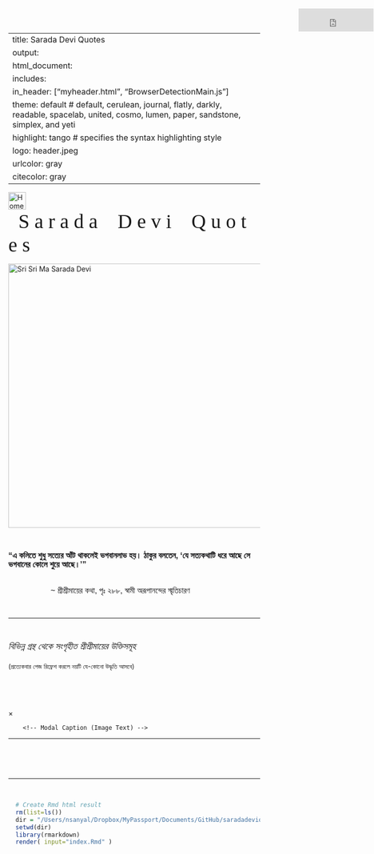 
---
title: Sarada Devi Quotes
output:
 html_document:
  includes:
   in_header: ["myheader.html", "BrowserDetectionMain.js"]   
  theme: default        # default, cerulean, journal, flatly, darkly, readable, spacelab, united, cosmo, lumen, paper, sandstone, simplex, and yeti
  highlight: tango      # specifies the syntax highlighting style
  logo: header.jpeg
urlcolor: gray
citecolor: gray
---

 


<!-- JavaScript SDK for enabling Facebook Comments Plugin -->

<div id="fb-root"></div>
<script async defer crossorigin="anonymous" src="https://connect.facebook.net/en_US/sdk.js#xfbml=1&version=v10.0" nonce="bJcxDrwu">
</script>




<!-- JavaScript SDK for enabling Facebook Analytics -->

<script>
  window.fbAsyncInit = function() {
    FB.init({
      appId      : '127776775941065',
      cookie     : true,
      xfbml      : true,
      version    : 'v10.0'
    });
      
    FB.AppEvents.logPageView();   
      
  };

  (function(d, s, id){
     var js, fjs = d.getElementsByTagName(s)[0];
     if (d.getElementById(id)) {return;}
     js = d.createElement(s); js.id = id;
     js.src = "https://connect.facebook.net/en_US/sdk.js";
     fjs.parentNode.insertBefore(js, fjs);
   }(document, 'script', 'facebook-jssdk'));
</script>




<!-- Set styles for overall width of the HTML page, p, title font etc -->

<style type="text/css"> /* This sets the overall width of the HTML page */
 .main-container {
   max-width: 1100px;
   margin-left: auto;
   margin-right: auto;
 };
 p {line-height: 4em;}
 h1.title {
  font-family: "Helvetica Neue", Helvetica, Arial, sans-serif;
  font-size: 37px;
  color: #1E1F21;
  text-align: center;
 }
</style>




<!-- Insert the navigation bar -->

<div class="navbar">
  <a href="index.html"><img src="home.png" title="Home" width=35px></a>
  <div align="center"><font style="font-family:'Cambria';font-size:40px;">&nbsp;&nbsp;S a r a d a &nbsp;&nbsp; D e v i &nbsp;&nbsp; Q u o t e s &nbsp;&nbsp;&nbsp;&nbsp;&nbsp;&nbsp;</font></div>
  <!-- <a href="https://archive.org/details/in.ernet.dli.2015.299483" target="_blank"><img src="Ma.png" title="Sri Sri Mayer Katha" width=50px></a> -->
  <iframe align="right" src="https://www.facebook.com/plugins/like.php?href=https%3A%2F%2Fsaradadeviquotes.github.io&width=10&layout=button_count&action=like&size=small&share=true&height=46&appId" width="150" height="46" style="border:none;overflow:hidden;position:absolute;top:17px;right:1px" scrolling="no" frameborder="0" allowfullscreen="true" allow="autoplay; clipboard-write; encrypted-media; picture-in-picture; web-share"></iframe>
  <!--   <iframe src="https://www.facebook.com/plugins/page.php?href=https%3A%2F%2Fwww.facebook.com%2FSarada-Devi-Quotes-106119718202793&tabs=timeline&width=340&height=127&small_header=true&adapt_container_width=true&hide_cover=true&show_facepile=true&appId" width="340" height="127" style="border:none;overflow:hidden" scrolling="no" frameborder="0" allowfullscreen="true" allow="autoplay; clipboard-write; encrypted-media; picture-in-picture; web-share"></iframe>
  -->
</div>





<!-- Insert the cover pic -->

<div id=header align="center" padding-top=5px>
<img src="ma.png" style="height:auto;width=50%;" width=528 title="Sri Sri Ma Sarada Devi" />
</div> 

<!-- <div style="position:absolute;top:25.3%;left:25.7%"><img src="lotus1.png"></div>
<div style="position:absolute;top:50.4%;left:20.4%"><img src="lotus1.png"></div>

<div style="position:absolute;top:26.2%;left:62.7%"><img src="lotus1.png"></div>
<div style="position:absolute;top:52.2%;left:67.5%"><img src="lotus1.png"></div> -->





<!-- Cover quote -->

<!-- <p>&nbsp;</p> -->
<br>
<div align="center"><font size=3 face="Arial" color="#161618"><b>
<p>"এ কলিতে শুধু সত্যের আঁট থাকলেই ভগবানলাভ হয়। ঠাকুর বলতেন, 'যে সত্যকথাটি ধরে আছে সে ভগবানের কোলে শুয়ে আছে।'"</p></b> 
 $\hspace{6in}$ ~ শ্রীশ্রীমায়ের কথা, পৃঃ ২৮৮, স্বামী অরূপানন্দের স্মৃতিচারণ
</font></div>

<p>&nbsp;</p>
<hr>
<p>&nbsp;</p> 




<!-- Introduction text -->

<div align="center"><p style="width: 60%;">
<i><font size=4>বিভিন্ন গ্রন্থ থেকে সংগৃহীত শ্রীশ্রীমায়ের উক্তিসমূহ<br><br></font></i>
<font size=2>(প্রত্যেকবার পেজ রিফ্রেশ করলে নয়টি যে-কোনো উদ্ধৃতি আসবে)</font>
</p></div> 

<p>&nbsp;<br></p>




<!-- Insert search box -->

<div1>
<script async src="https://cse.google.com/cse.js?cx=5ba2779144474edfa"></script>
<div class="gcse-search" id="cse" style="width: 40%; margin: 0 auto"></div>
</div1>

<p>&nbsp;</p>




<!-- Javascript to randomly organize pics [http://www.javascriptkit.com/javatutors/randomorder.shtml] --> 

<script>
 var contents=new Array()
 //width is set as 360 because 3 pics in a row makes 1180, and the html page width is set as 1200.
 contents[0]='<div class="container"><img id="myImg" class="myImages" border="1" src="images/P001.jpeg" style="width:325px;max-width:400px"><a target="_blank" href="images/P001.html"><button class="btn">Share</button><button class="btn2">  </button></a></div>'
 contents[1]='<div class="container"><img id="myImg" class="myImages" border="1" src="images/P002.jpeg" style="width:325px;max-width:400px"><a target="_blank" href="images/P002.html"><button class="btn">Share</button><button class="btn2">  </button></a></div>'
 contents[2]='<div class="container"><img id="myImg" class="myImages" border="1" src="images/P003.jpeg" style="width:325px;max-width:400px"><a target="_blank" href="images/P003.html"><button class="btn">Share</button><button class="btn2">  </button></a></div>'
 contents[3]='<div class="container"><img id="myImg" class="myImages" border="1" src="images/P004.jpeg" style="width:325px;max-width:400px"><a target="_blank" href="images/P004.html"><button class="btn">Share</button><button class="btn2">  </button></a></div>'
 contents[4]='<div class="container"><img id="myImg" class="myImages" border="1" src="images/P005.jpeg" style="width:325px;max-width:400px"><a target="_blank" href="images/P005.html"><button class="btn">Share</button><button class="btn2">  </button></a></div>'
 contents[5]='<div class="container"><img id="myImg" class="myImages" border="1" src="images/P006.jpeg" style="width:325px;max-width:400px"><a target="_blank" href="images/P006.html"><button class="btn">Share</button><button class="btn2">  </button></a></div>'
 contents[6]='<div class="container"><img id="myImg" class="myImages" border="1" src="images/P007.jpeg" style="width:325px;max-width:400px"><a target="_blank" href="images/P007.html"><button class="btn">Share</button><button class="btn2">  </button></a></div>'
 contents[7]='<div class="container"><img id="myImg" class="myImages" border="1" src="images/P008.jpeg" style="width:325px;max-width:400px"><a target="_blank" href="images/P008.html"><button class="btn">Share</button><button class="btn2">  </button></a></div>'
 contents[8]='<div class="container"><img id="myImg" class="myImages" border="1" src="images/P009.jpeg" style="width:325px;max-width:400px"><a target="_blank" href="images/P009.html"><button class="btn">Share</button><button class="btn2">  </button></a></div>'
 contents[9]='<div class="container"><img id="myImg" class="myImages" border="1" src="images/P010.jpeg" style="width:325px;max-width:400px"><a target="_blank" href="images/P010.html"><button class="btn">Share</button><button class="btn2">  </button></a></div>'
 contents[10]='<div class="container"><img id="myImg" class="myImages" border="1" src="images/P011.jpeg" style="width:325px;max-width:400px"><a target="_blank" href="images/P011.html"><button class="btn">Share</button><button class="btn2">  </button></a></div>'
 contents[11]='<div class="container"><img id="myImg" class="myImages" border="1" src="images/P012.jpeg" style="width:325px;max-width:400px"><a target="_blank" href="images/P012.html"><button class="btn">Share</button><button class="btn2">  </button></a></div>'
 contents[12]='<div class="container"><img id="myImg" class="myImages" border="1" src="images/P013.jpeg" style="width:325px;max-width:400px"><a target="_blank" href="images/P013.html"><button class="btn">Share</button><button class="btn2">  </button></a></div>'
 contents[13]='<div class="container"><img id="myImg" class="myImages" border="1" src="images/P014.jpeg" style="width:325px;max-width:400px"><a target="_blank" href="images/P014.html"><button class="btn">Share</button><button class="btn2">  </button></a></div>'
 contents[14]='<div class="container"><img id="myImg" class="myImages" border="1" src="images/P015.jpeg" style="width:325px;max-width:400px"><a target="_blank" href="images/P015.html"><button class="btn">Share</button><button class="btn2">  </button></a></div>'
 contents[15]='<div class="container"><img id="myImg" class="myImages" border="1" src="images/P016.jpeg" style="width:325px;max-width:400px"><a target="_blank" href="images/P016.html"><button class="btn">Share</button><button class="btn2">  </button></a></div>'
 contents[16]='<div class="container"><img id="myImg" class="myImages" border="1" src="images/P017.jpeg" style="width:325px;max-width:400px"><a target="_blank" href="images/P017.html"><button class="btn">Share</button><button class="btn2">  </button></a></div>'
 contents[17]='<div class="container"><img id="myImg" class="myImages" border="1" src="images/P018.jpeg" style="width:325px;max-width:400px"><a target="_blank" href="images/P018.html"><button class="btn">Share</button><button class="btn2">  </button></a></div>'
 contents[18]='<div class="container"><img id="myImg" class="myImages" border="1" src="images/P019.jpeg" style="width:325px;max-width:400px"><a target="_blank" href="images/P019.html"><button class="btn">Share</button><button class="btn2">  </button></a></div>'
 contents[19]='<div class="container"><img id="myImg" class="myImages" border="1" src="images/P020.jpeg" style="width:325px;max-width:400px"><a target="_blank" href="images/P020.html"><button class="btn">Share</button><button class="btn2">  </button></a></div>'
 contents[20]='<div class="container"><img id="myImg" class="myImages" border="1" src="images/P021.jpeg" style="width:325px;max-width:400px"><a target="_blank" href="images/P021.html"><button class="btn">Share</button><button class="btn2">  </button></a></div>'
 contents[21]='<div class="container"><img id="myImg" class="myImages" border="1" src="images/P022.jpeg" style="width:325px;max-width:400px"><a target="_blank" href="images/P022.html"><button class="btn">Share</button><button class="btn2">  </button></a></div>'
 contents[22]='<div class="container"><img id="myImg" class="myImages" border="1" src="images/P023.jpeg" style="width:325px;max-width:400px"><a target="_blank" href="images/P023.html"><button class="btn">Share</button><button class="btn2">  </button></a></div>'
 contents[23]='<div class="container"><img id="myImg" class="myImages" border="1" src="images/P024.jpeg" style="width:325px;max-width:400px"><a target="_blank" href="images/P024.html"><button class="btn">Share</button><button class="btn2">  </button></a></div>'
 contents[24]='<div class="container"><img id="myImg" class="myImages" border="1" src="images/P025.jpeg" style="width:325px;max-width:400px"><a target="_blank" href="images/P025.html"><button class="btn">Share</button><button class="btn2">  </button></a></div>'
 contents[25]='<div class="container"><img id="myImg" class="myImages" border="1" src="images/P026.jpeg" style="width:325px;max-width:400px"><a target="_blank" href="images/P026.html"><button class="btn">Share</button><button class="btn2">  </button></a></div>'
 contents[26]='<div class="container"><img id="myImg" class="myImages" border="1" src="images/P027.jpeg" style="width:325px;max-width:400px"><a target="_blank" href="images/P027.html"><button class="btn">Share</button><button class="btn2">  </button></a></div>'
 contents[27]='<div class="container"><img id="myImg" class="myImages" border="1" src="images/P028.jpeg" style="width:325px;max-width:400px"><a target="_blank" href="images/P028.html"><button class="btn">Share</button><button class="btn2">  </button></a></div>'
 contents[28]='<div class="container"><img id="myImg" class="myImages" border="1" src="images/P029.jpeg" style="width:325px;max-width:400px"><a target="_blank" href="images/P029.html"><button class="btn">Share</button><button class="btn2">  </button></a></div>'
 contents[29]='<div class="container"><img id="myImg" class="myImages" border="1" src="images/P030.jpeg" style="width:325px;max-width:400px"><a target="_blank" href="images/P030.html"><button class="btn">Share</button><button class="btn2">  </button></a></div>'
 contents[30]='<div class="container"><img id="myImg" class="myImages" border="1" src="images/P031.jpeg" style="width:325px;max-width:400px"><a target="_blank" href="images/P031.html"><button class="btn">Share</button><button class="btn2">  </button></a></div>'
 contents[31]='<div class="container"><img id="myImg" class="myImages" border="1" src="images/P032.jpeg" style="width:325px;max-width:400px"><a target="_blank" href="images/P032.html"><button class="btn">Share</button><button class="btn2">  </button></a></div>'
 contents[32]='<div class="container"><img id="myImg" class="myImages" border="1" src="images/P033.jpeg" style="width:325px;max-width:400px"><a target="_blank" href="images/P033.html"><button class="btn">Share</button><button class="btn2">  </button></a></div>'
 contents[33]='<div class="container"><img id="myImg" class="myImages" border="1" src="images/P034.jpeg" style="width:325px;max-width:400px"><a target="_blank" href="images/P034.html"><button class="btn">Share</button><button class="btn2">  </button></a></div>'
 contents[34]='<div class="container"><img id="myImg" class="myImages" border="1" src="images/P035.jpeg" style="width:325px;max-width:400px"><a target="_blank" href="images/P035.html"><button class="btn">Share</button><button class="btn2">  </button></a></div>'
 contents[35]='<div class="container"><img id="myImg" class="myImages" border="1" src="images/P036.jpeg" style="width:325px;max-width:400px"><a target="_blank" href="images/P036.html"><button class="btn">Share</button><button class="btn2">  </button></a></div>'
 contents[36]='<div class="container"><img id="myImg" class="myImages" border="1" src="images/P037.jpeg" style="width:325px;max-width:400px"><a target="_blank" href="images/P037.html"><button class="btn">Share</button><button class="btn2">  </button></a></div>'
 contents[37]='<div class="container"><img id="myImg" class="myImages" border="1" src="images/P038.jpeg" style="width:325px;max-width:400px"><a target="_blank" href="images/P038.html"><button class="btn">Share</button><button class="btn2">  </button></a></div>'
 contents[38]='<div class="container"><img id="myImg" class="myImages" border="1" src="images/P039.jpeg" style="width:325px;max-width:400px"><a target="_blank" href="images/P039.html"><button class="btn">Share</button><button class="btn2">  </button></a></div>'
 contents[39]='<div class="container"><img id="myImg" class="myImages" border="1" src="images/P040.jpeg" style="width:325px;max-width:400px"><a target="_blank" href="images/P040.html"><button class="btn">Share</button><button class="btn2">  </button></a></div>'
 contents[40]='<div class="container"><img id="myImg" class="myImages" border="1" src="images/P041.jpeg" style="width:325px;max-width:400px"><a target="_blank" href="images/P041.html"><button class="btn">Share</button><button class="btn2">  </button></a></div>'
 contents[41]='<div class="container"><img id="myImg" class="myImages" border="1" src="images/P042.jpeg" style="width:325px;max-width:400px"><a target="_blank" href="images/P042.html"><button class="btn">Share</button><button class="btn2">  </button></a></div>'
 contents[42]='<div class="container"><img id="myImg" class="myImages" border="1" src="images/P043.jpeg" style="width:325px;max-width:400px"><a target="_blank" href="images/P043.html"><button class="btn">Share</button><button class="btn2">  </button></a></div>'
 contents[43]='<div class="container"><img id="myImg" class="myImages" border="1" src="images/P044.jpeg" style="width:325px;max-width:400px"><a target="_blank" href="images/P044.html"><button class="btn">Share</button><button class="btn2">  </button></a></div>'
 contents[44]='<div class="container"><img id="myImg" class="myImages" border="1" src="images/P045.jpeg" style="width:325px;max-width:400px"><a target="_blank" href="images/P045.html"><button class="btn">Share</button><button class="btn2">  </button></a></div>'
 contents[45]='<div class="container"><img id="myImg" class="myImages" border="1" src="images/P046.jpeg" style="width:325px;max-width:400px"><a target="_blank" href="images/P046.html"><button class="btn">Share</button><button class="btn2">  </button></a></div>'
 contents[46]='<div class="container"><img id="myImg" class="myImages" border="1" src="images/P047.jpeg" style="width:325px;max-width:400px"><a target="_blank" href="images/P047.html"><button class="btn">Share</button><button class="btn2">  </button></a></div>'
 contents[47]='<div class="container"><img id="myImg" class="myImages" border="1" src="images/P048.jpeg" style="width:325px;max-width:400px"><a target="_blank" href="images/P048.html"><button class="btn">Share</button><button class="btn2">  </button></a></div>'
 contents[48]='<div class="container"><img id="myImg" class="myImages" border="1" src="images/P049.jpeg" style="width:325px;max-width:400px"><a target="_blank" href="images/P049.html"><button class="btn">Share</button><button class="btn2">  </button></a></div>'
 contents[49]='<div class="container"><img id="myImg" class="myImages" border="1" src="images/P050.jpeg" style="width:325px;max-width:400px"><a target="_blank" href="images/P050.html"><button class="btn">Share</button><button class="btn2">  </button></a></div>'
 contents[50]='<div class="container"><img id="myImg" class="myImages" border="1" src="images/P051.jpeg" style="width:325px;max-width:400px"><a target="_blank" href="images/P051.html"><button class="btn">Share</button><button class="btn2">  </button></a></div>'
 contents[51]='<div class="container"><img id="myImg" class="myImages" border="1" src="images/P052.jpeg" style="width:325px;max-width:400px"><a target="_blank" href="images/P052.html"><button class="btn">Share</button><button class="btn2">  </button></a></div>'
 contents[52]='<div class="container"><img id="myImg" class="myImages" border="1" src="images/P053.jpeg" style="width:325px;max-width:400px"><a target="_blank" href="images/P053.html"><button class="btn">Share</button><button class="btn2">  </button></a></div>'
 contents[53]='<div class="container"><img id="myImg" class="myImages" border="1" src="images/P054.jpeg" style="width:325px;max-width:400px"><a target="_blank" href="images/P054.html"><button class="btn">Share</button><button class="btn2">  </button></a></div>'
 contents[54]='<div class="container"><img id="myImg" class="myImages" border="1" src="images/P055.jpeg" style="width:325px;max-width:400px"><a target="_blank" href="images/P055.html"><button class="btn">Share</button><button class="btn2">  </button></a></div>'
 contents[55]='<div class="container"><img id="myImg" class="myImages" border="1" src="images/P056.jpeg" style="width:325px;max-width:400px"><a target="_blank" href="images/P056.html"><button class="btn">Share</button><button class="btn2">  </button></a></div>'
 contents[56]='<div class="container"><img id="myImg" class="myImages" border="1" src="images/P057.jpeg" style="width:325px;max-width:400px"><a target="_blank" href="images/P057.html"><button class="btn">Share</button><button class="btn2">  </button></a></div>'
 contents[57]='<div class="container"><img id="myImg" class="myImages" border="1" src="images/P058.jpeg" style="width:325px;max-width:400px"><a target="_blank" href="images/P058.html"><button class="btn">Share</button><button class="btn2">  </button></a></div>'
 contents[58]='<div class="container"><img id="myImg" class="myImages" border="1" src="images/P059.jpeg" style="width:325px;max-width:400px"><a target="_blank" href="images/P059.html"><button class="btn">Share</button><button class="btn2">  </button></a></div>'
 contents[59]='<div class="container"><img id="myImg" class="myImages" border="1" src="images/P060.jpeg" style="width:325px;max-width:400px"><a target="_blank" href="images/P060.html"><button class="btn">Share</button><button class="btn2">  </button></a></div>'
 contents[60]='<div class="container"><img id="myImg" class="myImages" border="1" src="images/P061.jpeg" style="width:325px;max-width:400px"><a target="_blank" href="images/P061.html"><button class="btn">Share</button><button class="btn2">  </button></a></div>'
 contents[61]='<div class="container"><img id="myImg" class="myImages" border="1" src="images/P062.jpeg" style="width:325px;max-width:400px"><a target="_blank" href="images/P062.html"><button class="btn">Share</button><button class="btn2">  </button></a></div>'
 contents[62]='<div class="container"><img id="myImg" class="myImages" border="1" src="images/P063.jpeg" style="width:325px;max-width:400px"><a target="_blank" href="images/P063.html"><button class="btn">Share</button><button class="btn2">  </button></a></div>'
 contents[63]='<div class="container"><img id="myImg" class="myImages" border="1" src="images/P064.jpeg" style="width:325px;max-width:400px"><a target="_blank" href="images/P064.html"><button class="btn">Share</button><button class="btn2">  </button></a></div>'
 contents[64]='<div class="container"><img id="myImg" class="myImages" border="1" src="images/P065.jpeg" style="width:325px;max-width:400px"><a target="_blank" href="images/P065.html"><button class="btn">Share</button><button class="btn2">  </button></a></div>'
 contents[65]='<div class="container"><img id="myImg" class="myImages" border="1" src="images/P066.jpeg" style="width:325px;max-width:400px"><a target="_blank" href="images/P066.html"><button class="btn">Share</button><button class="btn2">  </button></a></div>'
 contents[66]='<div class="container"><img id="myImg" class="myImages" border="1" src="images/P067.jpeg" style="width:325px;max-width:400px"><a target="_blank" href="images/P067.html"><button class="btn">Share</button><button class="btn2">  </button></a></div>'
 contents[67]='<div class="container"><img id="myImg" class="myImages" border="1" src="images/P068.jpeg" style="width:325px;max-width:400px"><a target="_blank" href="images/P068.html"><button class="btn">Share</button><button class="btn2">  </button></a></div>'
 contents[68]='<div class="container"><img id="myImg" class="myImages" border="1" src="images/P069.jpeg" style="width:325px;max-width:400px"><a target="_blank" href="images/P069.html"><button class="btn">Share</button><button class="btn2">  </button></a></div>'
 contents[69]='<div class="container"><img id="myImg" class="myImages" border="1" src="images/P070.jpeg" style="width:325px;max-width:400px"><a target="_blank" href="images/P070.html"><button class="btn">Share</button><button class="btn2">  </button></a></div>'
 contents[70]='<div class="container"><img id="myImg" class="myImages" border="1" src="images/P071.jpeg" style="width:325px;max-width:400px"><a target="_blank" href="images/P071.html"><button class="btn">Share</button><button class="btn2">  </button></a></div>'
 contents[71]='<div class="container"><img id="myImg" class="myImages" border="1" src="images/P072.jpeg" style="width:325px;max-width:400px"><a target="_blank" href="images/P072.html"><button class="btn">Share</button><button class="btn2">  </button></a></div>'
 contents[72]='<div class="container"><img id="myImg" class="myImages" border="1" src="images/P073.jpeg" style="width:325px;max-width:400px"><a target="_blank" href="images/P073.html"><button class="btn">Share</button><button class="btn2">  </button></a></div>'
 contents[73]='<div class="container"><img id="myImg" class="myImages" border="1" src="images/P074.jpeg" style="width:325px;max-width:400px"><a target="_blank" href="images/P074.html"><button class="btn">Share</button><button class="btn2">  </button></a></div>'
 contents[74]='<div class="container"><img id="myImg" class="myImages" border="1" src="images/P075.jpeg" style="width:325px;max-width:400px"><a target="_blank" href="images/P075.html"><button class="btn">Share</button><button class="btn2">  </button></a></div>'
 contents[75]='<div class="container"><img id="myImg" class="myImages" border="1" src="images/P076.jpeg" style="width:325px;max-width:400px"><a target="_blank" href="images/P076.html"><button class="btn">Share</button><button class="btn2">  </button></a></div>'
 contents[76]='<div class="container"><img id="myImg" class="myImages" border="1" src="images/P077.jpeg" style="width:325px;max-width:400px"><a target="_blank" href="images/P077.html"><button class="btn">Share</button><button class="btn2">  </button></a></div>'
 contents[77]='<div class="container"><img id="myImg" class="myImages" border="1" src="images/P078.jpeg" style="width:325px;max-width:400px"><a target="_blank" href="images/P078.html"><button class="btn">Share</button><button class="btn2">  </button></a></div>'
 contents[78]='<div class="container"><img id="myImg" class="myImages" border="1" src="images/P079.jpeg" style="width:325px;max-width:400px"><a target="_blank" href="images/P079.html"><button class="btn">Share</button><button class="btn2">  </button></a></div>'
 contents[79]='<div class="container"><img id="myImg" class="myImages" border="1" src="images/P080.jpeg" style="width:325px;max-width:400px"><a target="_blank" href="images/P080.html"><button class="btn">Share</button><button class="btn2">  </button></a></div>'
 contents[80]='<div class="container"><img id="myImg" class="myImages" border="1" src="images/P081.jpeg" style="width:325px;max-width:400px"><a target="_blank" href="images/P081.html"><button class="btn">Share</button><button class="btn2">  </button></a></div>'
 contents[81]='<div class="container"><img id="myImg" class="myImages" border="1" src="images/P082.jpeg" style="width:325px;max-width:400px"><a target="_blank" href="images/P082.html"><button class="btn">Share</button><button class="btn2">  </button></a></div>'
 contents[82]='<div class="container"><img id="myImg" class="myImages" border="1" src="images/P083.jpeg" style="width:325px;max-width:400px"><a target="_blank" href="images/P083.html"><button class="btn">Share</button><button class="btn2">  </button></a></div>'
 contents[83]='<div class="container"><img id="myImg" class="myImages" border="1" src="images/P084.jpeg" style="width:325px;max-width:400px"><a target="_blank" href="images/P084.html"><button class="btn">Share</button><button class="btn2">  </button></a></div>'
 contents[84]='<div class="container"><img id="myImg" class="myImages" border="1" src="images/P085.jpeg" style="width:325px;max-width:400px"><a target="_blank" href="images/P085.html"><button class="btn">Share</button><button class="btn2">  </button></a></div>'
 contents[85]='<div class="container"><img id="myImg" class="myImages" border="1" src="images/P086.jpeg" style="width:325px;max-width:400px"><a target="_blank" href="images/P086.html"><button class="btn">Share</button><button class="btn2">  </button></a></div>'
 contents[86]='<div class="container"><img id="myImg" class="myImages" border="1" src="images/P087.jpeg" style="width:325px;max-width:400px"><a target="_blank" href="images/P087.html"><button class="btn">Share</button><button class="btn2">  </button></a></div>'
 contents[87]='<div class="container"><img id="myImg" class="myImages" border="1" src="images/P088.jpeg" style="width:325px;max-width:400px"><a target="_blank" href="images/P088.html"><button class="btn">Share</button><button class="btn2">  </button></a></div>'
 contents[88]='<div class="container"><img id="myImg" class="myImages" border="1" src="images/P089.jpeg" style="width:325px;max-width:400px"><a target="_blank" href="images/P089.html"><button class="btn">Share</button><button class="btn2">  </button></a></div>'
 contents[89]='<div class="container"><img id="myImg" class="myImages" border="1" src="images/P090.jpeg" style="width:325px;max-width:400px"><a target="_blank" href="images/P090.html"><button class="btn">Share</button><button class="btn2">  </button></a></div>'
 contents[90]='<div class="container"><img id="myImg" class="myImages" border="1" src="images/P091.jpeg" style="width:325px;max-width:400px"><a target="_blank" href="images/P091.html"><button class="btn">Share</button><button class="btn2">  </button></a></div>'
 contents[91]='<div class="container"><img id="myImg" class="myImages" border="1" src="images/P092.jpeg" style="width:325px;max-width:400px"><a target="_blank" href="images/P092.html"><button class="btn">Share</button><button class="btn2">  </button></a></div>'
 contents[92]='<div class="container"><img id="myImg" class="myImages" border="1" src="images/P093.jpeg" style="width:325px;max-width:400px"><a target="_blank" href="images/P093.html"><button class="btn">Share</button><button class="btn2">  </button></a></div>'
 contents[93]='<div class="container"><img id="myImg" class="myImages" border="1" src="images/P094.jpeg" style="width:325px;max-width:400px"><a target="_blank" href="images/P094.html"><button class="btn">Share</button><button class="btn2">  </button></a></div>'
 contents[94]='<div class="container"><img id="myImg" class="myImages" border="1" src="images/P095.jpeg" style="width:325px;max-width:400px"><a target="_blank" href="images/P095.html"><button class="btn">Share</button><button class="btn2">  </button></a></div>'
 contents[95]='<div class="container"><img id="myImg" class="myImages" border="1" src="images/P096.jpeg" style="width:325px;max-width:400px"><a target="_blank" href="images/P096.html"><button class="btn">Share</button><button class="btn2">  </button></a></div>'
 contents[96]='<div class="container"><img id="myImg" class="myImages" border="1" src="images/P097.jpeg" style="width:325px;max-width:400px"><a target="_blank" href="images/P097.html"><button class="btn">Share</button><button class="btn2">  </button></a></div>'
 contents[97]='<div class="container"><img id="myImg" class="myImages" border="1" src="images/P098.jpeg" style="width:325px;max-width:400px"><a target="_blank" href="images/P098.html"><button class="btn">Share</button><button class="btn2">  </button></a></div>'
 contents[98]='<div class="container"><img id="myImg" class="myImages" border="1" src="images/P099.jpeg" style="width:325px;max-width:400px"><a target="_blank" href="images/P099.html"><button class="btn">Share</button><button class="btn2">  </button></a></div>'
 contents[99]='<div class="container"><img id="myImg" class="myImages" border="1" src="images/P100.jpeg" style="width:325px;max-width:400px"><a target="_blank" href="images/P100.html"><button class="btn">Share</button><button class="btn2">  </button></a></div>'
 contents[100]='<div class="container"><img id="myImg" class="myImages" border="1" src="images/P101.jpeg" style="width:325px;max-width:400px"><a target="_blank" href="images/P101.html"><button class="btn">Share</button><button class="btn2">  </button></a></div>'
 contents[101]='<div class="container"><img id="myImg" class="myImages" border="1" src="images/P102.jpeg" style="width:325px;max-width:400px"><a target="_blank" href="images/P102.html"><button class="btn">Share</button><button class="btn2">  </button></a></div>'
 contents[102]='<div class="container"><img id="myImg" class="myImages" border="1" src="images/P103.jpeg" style="width:325px;max-width:400px"><a target="_blank" href="images/P103.html"><button class="btn">Share</button><button class="btn2">  </button></a></div>'
 contents[103]='<div class="container"><img id="myImg" class="myImages" border="1" src="images/P104.jpeg" style="width:325px;max-width:400px"><a target="_blank" href="images/P104.html"><button class="btn">Share</button><button class="btn2">  </button></a></div>'
 contents[104]='<div class="container"><img id="myImg" class="myImages" border="1" src="images/P105.jpeg" style="width:325px;max-width:400px"><a target="_blank" href="images/P105.html"><button class="btn">Share</button><button class="btn2">  </button></a></div>'
 contents[105]='<div class="container"><img id="myImg" class="myImages" border="1" src="images/P106.jpeg" style="width:325px;max-width:400px"><a target="_blank" href="images/P106.html"><button class="btn">Share</button><button class="btn2">  </button></a></div>'
 contents[106]='<div class="container"><img id="myImg" class="myImages" border="1" src="images/P107.jpeg" style="width:325px;max-width:400px"><a target="_blank" href="images/P107.html"><button class="btn">Share</button><button class="btn2">  </button></a></div>'
 contents[107]='<div class="container"><img id="myImg" class="myImages" border="1" src="images/P108.jpeg" style="width:325px;max-width:400px"><a target="_blank" href="images/P108.html"><button class="btn">Share</button><button class="btn2">  </button></a></div>'
 contents[108]='<div class="container"><img id="myImg" class="myImages" border="1" src="images/P109.jpeg" style="width:325px;max-width:400px"><a target="_blank" href="images/P109.html"><button class="btn">Share</button><button class="btn2">  </button></a></div>'
 contents[109]='<div class="container"><img id="myImg" class="myImages" border="1" src="images/P110.jpeg" style="width:325px;max-width:400px"><a target="_blank" href="images/P110.html"><button class="btn">Share</button><button class="btn2">  </button></a></div>'
 contents[110]='<div class="container"><img id="myImg" class="myImages" border="1" src="images/P111.jpeg" style="width:325px;max-width:400px"><a target="_blank" href="images/P111.html"><button class="btn">Share</button><button class="btn2">  </button></a></div>'
 contents[111]='<div class="container"><img id="myImg" class="myImages" border="1" src="images/P112.jpeg" style="width:325px;max-width:400px"><a target="_blank" href="images/P112.html"><button class="btn">Share</button><button class="btn2">  </button></a></div>'
 contents[112]='<div class="container"><img id="myImg" class="myImages" border="1" src="images/P113.jpeg" style="width:325px;max-width:400px"><a target="_blank" href="images/P113.html"><button class="btn">Share</button><button class="btn2">  </button></a></div>'
 contents[113]='<div class="container"><img id="myImg" class="myImages" border="1" src="images/P114.jpeg" style="width:325px;max-width:400px"><a target="_blank" href="images/P114.html"><button class="btn">Share</button><button class="btn2">  </button></a></div>'
 contents[114]='<div class="container"><img id="myImg" class="myImages" border="1" src="images/P115.jpeg" style="width:325px;max-width:400px"><a target="_blank" href="images/P115.html"><button class="btn">Share</button><button class="btn2">  </button></a></div>'
 contents[114]='<div class="container"><img id="myImg" class="myImages" border="1" src="images/P116.jpeg" style="width:325px;max-width:400px"><a target="_blank" href="images/P116.html"><button class="btn">Share</button><button class="btn2">  </button></a></div>'
 contents[114]='<div class="container"><img id="myImg" class="myImages" border="1" src="images/P117.jpeg" style="width:325px;max-width:400px"><a target="_blank" href="images/P117.html"><button class="btn">Share</button><button class="btn2">  </button></a></div>'
 contents[114]='<div class="container"><img id="myImg" class="myImages" border="1" src="images/P118.jpeg" style="width:325px;max-width:400px"><a target="_blank" href="images/P118.html"><button class="btn">Share</button><button class="btn2">  </button></a></div>'
 contents[114]='<div class="container"><img id="myImg" class="myImages" border="1" src="images/P119.jpeg" style="width:325px;max-width:400px"><a target="_blank" href="images/P119.html"><button class="btn">Share</button><button class="btn2">  </button></a></div>'
 contents[114]='<div class="container"><img id="myImg" class="myImages" border="1" src="images/P120.jpeg" style="width:325px;max-width:400px"><a target="_blank" href="images/P120.html"><button class="btn">Share</button><button class="btn2">  </button></a></div>'
 contents[114]='<div class="container"><img id="myImg" class="myImages" border="1" src="images/P121.jpeg" style="width:325px;max-width:400px"><a target="_blank" href="images/P121.html"><button class="btn">Share</button><button class="btn2">  </button></a></div>'
 contents[114]='<div class="container"><img id="myImg" class="myImages" border="1" src="images/P122.jpeg" style="width:325px;max-width:400px"><a target="_blank" href="images/P122.html"><button class="btn">Share</button><button class="btn2">  </button></a></div>'
 contents[114]='<div class="container"><img id="myImg" class="myImages" border="1" src="images/P123.jpeg" style="width:325px;max-width:400px"><a target="_blank" href="images/P123.html"><button class="btn">Share</button><button class="btn2">  </button></a></div>'
 contents[114]='<div class="container"><img id="myImg" class="myImages" border="1" src="images/P124.jpeg" style="width:325px;max-width:400px"><a target="_blank" href="images/P124.html"><button class="btn">Share</button><button class="btn2">  </button></a></div>'
 contents[114]='<div class="container"><img id="myImg" class="myImages" border="1" src="images/P125.jpeg" style="width:325px;max-width:400px"><a target="_blank" href="images/P125.html"><button class="btn">Share</button><button class="btn2">  </button></a></div>'
 contents[114]='<div class="container"><img id="myImg" class="myImages" border="1" src="images/P126.jpeg" style="width:325px;max-width:400px"><a target="_blank" href="images/P126.html"><button class="btn">Share</button><button class="btn2">  </button></a></div>'
 contents[114]='<div class="container"><img id="myImg" class="myImages" border="1" src="images/P127.jpeg" style="width:325px;max-width:400px"><a target="_blank" href="images/P127.html"><button class="btn">Share</button><button class="btn2">  </button></a></div>'
 
</script> 

<script>
 var i=0
 //variable used to contain controlled random number 
 var random
 var spacing="&nbsp;"
 //while all of array elements haven't been cycled thru
 while (i<9){
     //generate random num between 0 and arraylength-1
     random=Math.floor(Math.random()*contents.length)  
     //if element hasn't been marked as "selected"
     if (contents[random]!="selected"){
         document.write(contents[random])
         //mark element as selected
         contents[random]="selected"
         i++
     }
 }
</script>





<!-- Javascript to pop-up image onclick in modal [https://www.w3schools.com/howto/howto_css_modal_images.asp] --> 

<div id="myModal" class="modal">
  <span class="close">&times;</span>      <!-- The Close Button -->
  <img class="modal-content" id="img01">    <!-- Modal Content (The Image) -->
  <div id="caption"></div>        <!-- Modal Caption (Image Text) -->
</div>

<script>
 // Get the modal
 var modal = document.getElementById("myModal"); 

 // Get the image and insert it inside the modal - use its "alt" text as a caption
 var images = document.getElementsByClassName('myImages');
 var modalImg = document.getElementById("img01");
 var captionText = document.getElementById("caption");
 for (var i = 0; i < images.length; i++) 
 {
  var img = images[i];
  img.onclick = function()
  {
    modal.style.display = "block";
    modalImg.src = this.src;
    captionText.innerHTML = this.alt;
  }
 } 

 // Get the <span> element that closes the modal
 var span = document.getElementsByClassName("close")[0]; 

 // When the user clicks on <span> (x), close the modal
 span.onclick = function() { 
   modal.style.display = "none";
 }

 // When the user presses Escape key, close the modal
 document.addEventListener('keydown', (event) => {
  if (event.key === 'Escape') {
    // close modal here
    modal.style.display = "none";
  }
  })
</script>

<hr>




<!-- Insert Facebook comments plugin -->

<div align="center" class="fb-comments" data-href="https://saradadeviquotes.github.io" data-width="1000" data-numposts="10"></div>
<br><br><br>




<!-- Insert visit counter -->





<hr><br>




```r
  # Create Rmd html result
  rm(list=ls())
  dir = "/Users/nsanyal/Dropbox/MyPassport/Documents/GitHub/saradadeviquotes.github.io"
  setwd(dir)
  library(rmarkdown)
  render( input="index.Rmd" )
```







